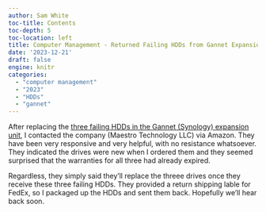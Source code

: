 ```yaml
---
author: Sam White
toc-title: Contents
toc-depth: 5
toc-location: left
title: Computer Management - Returned Failing HDDs from Gannet Expansion Unit
date: '2023-12-21'
draft: false
engine: knitr
categories: 
  - "computer management"
  - "2023"
  - "HDDs"
  - "gannet"
---
```

After replacing the [three failing HDDs in the Gannet (Synology) expansion unit](https://robertslab.github.io/sams-notebook/posts/2023/2023-12-07-Computer-Maintenance---Replace-Failing-HDDs-in-Synology-RX1217-Expansion-Unit-on-Gannet/), I contacted the company (Maestro Technology LLC) via Amazon. They have been very responsive and very helpful, with no resistance whatsoever. They indicated the drives were new when I ordered them and they seemed surprised that the warranties for all three had already expired. 

Regardless, they simply said they'll replace the threee drives once they receive these three failing HDDs. They provided a return shipping lable for FedEx, so I packaged up the HDDs and sent them back. Hopefully we'll hear back soon.

